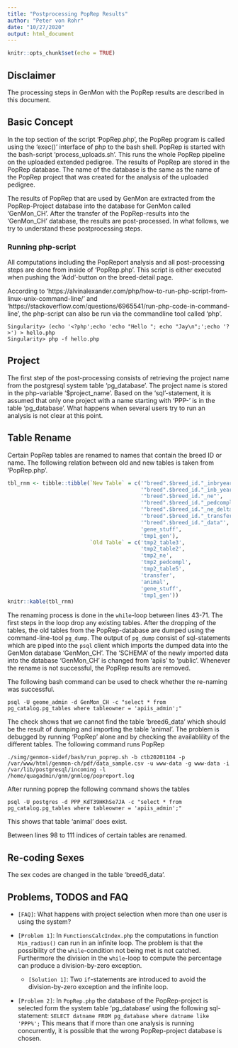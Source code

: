 ```yaml
---
title: "Postprocessing PopRep Results"
author: "Peter von Rohr"
date: "10/27/2020"
output: html_document
---
```


```r
knitr::opts_chunk$set(echo = TRUE)
```

## Disclaimer
The processing steps in GenMon with the PopRep results are described in this document.


## Basic Concept
In the top section of the script 'PopRep.php', the PopRep program is called using the 'exec()' interface of php to the bash shell. PopRep is started with the bash-script 'process_uploads.sh'. This runs the whole PopRep pipeline on the uploaded extended pedigree. The results of PopRep are stored in the PopRep database. The name of the database is the same as the name of the PopRep project that was created for the analysis of the uploaded pedigree. 

The results of PopRep that are used by GenMon are extracted from the PopRep-Project database into the database for GenMon called 'GenMon_CH'. After the transfer of the PopRep-results into the 'GenMon_CH' database, the results are post-processed. In what follows, we try to understand these postprocessing steps.


### Running php-script
All computations including the PopReport analysis and all post-processing steps are done from inside of 'PopRep.php'. This script is either executed when pushing the 'Add'-button on the breed-detail page. 

According to 'https://alvinalexander.com/php/how-to-run-php-script-from-linux-unix-command-line/' and 'https://stackoverflow.com/questions/6965541/run-php-code-in-command-line', the php-script can also be run via the commandline tool called 'php'. 

```
Singularity> (echo '<?php';echo 'echo "Hello "; echo "Jay\n";';echo '?>') > hello.php
Singularity> php -f hello.php 
```


## Project
The first step of the post-processing consists of retrieving the project name from the postgresql system table 'pg_database'. The project name is stored in the php-variable '$project_name'. Based on the 'sql'-statement, it is assumed that only one project with a name starting with 'PPP-' is in the table 'pg_database'. What happens when several users try to run an analysis is not clear at this point.


## Table Rename
Certain PopRep tables are renamed to names that contain the breed ID or name. The following relation between old and new tables is taken from 'PopRep.php'.

```r
tbl_rnm <- tibble::tibble(`New Table` = c('"breed".$breed_id."_inbryear"',
                                          '"breed".$breed_id."_inb_year_sex"',
                                          '"breed".$breed_id."_ne"',
                                          '"breed".$breed_id."_pedcompl"',
                                          '"breed".$breed_id."_ne_deltaF"',
                                          '"breed".$breed_id."_transfer"',
                                          '"breed".$breed_id."_data"',
                                          'gene_stuff',
                                          'tmp1_gen'),
                          `Old Table` = c('tmp2_table3',
                                          'tmp2_table2',
                                          'tmp2_ne',
                                          'tmp2_pedcompl',
                                          'tmp2_table5',
                                          'transfer',
                                          'animal',
                                          'gene_stuff',
                                          'tmp1_gen'))
knitr::kable(tbl_rnm)
```

The renaming process is done in the `while`-loop between lines 43-71. The first steps in the loop drop any existing tables. After the dropping of the tables, the old tables from the PopRep-database are dumped using the command-line-tool `pg_dump`. The output of `pg_dump` consist of sql-statements which are piped into the `psql` client which imports the dumped data into the GenMon database 'GenMon_CH'. The 'SCHEMA' of the newly imported data into the database 'GenMon_CH' is changed from 'apiis' to 'public'. Whenever the rename is not successful, the PopRep results are removed.

The following bash command can be used to check whether the re-naming was successful.

```
psql -U geome_admin -d GenMon_CH -c "select * from pg_catalog.pg_tables where tableowner = 'apiis_admin';"
```

The check shows that we cannot find the table 'breed6_data' which should be the result of dumping and importing the table 'animal'. The problem is debugged by running 'PopRep' alone and by checking the availablility of the different tables. The following command runs PopRep

```
./simg/genmon-sidef/bash/run_poprep.sh -b ctb20201104 -p /var/www/html/genmon-ch/pdf/data_sample.csv -u www-data -g www-data -i /var/lib/postgresql/incoming -l /home/quagadmin/gnm/gnmlog/popreport.log
```

After running poprep the following command shows the tables

```
psql -U postgres -d PPP_KdT39HKhSe7JA -c "select * from pg_catalog.pg_tables where tableowner = 'apiis_admin';"
```

This shows that table 'animal' does exist.



Between lines 98 to 111 indices of certain tables are renamed. 


## Re-coding Sexes
The sex codes are changed in the table 'breed6_data'. 





## Problems, TODOS and FAQ

* `[FAQ]`: What happens with project selection when more than one user is using the system?


* `[Problem 1]`: In `FunctionsCalcIndex.php` the computations in function `Min_radius()` can run in an infinite loop. The problem is that the possibility of the `while`-condition not being met is not catched. Furthermore the division in the `while`-loop to compute the percentage can produce a division-by-zero exception. 
    + `[Solution 1]`: Two `if`-statements are introduced to avoid the division-by-zero exception and the infinite loop.
    
    
* `[Problem 2]`: In `PopRep.php` the database of the PopRep-project is selected form the system table 'pg_database' using the following sql-statement: `SELECT datname FROM pg_database where datname like 'PPP%';` This means that if more than one analysis is running concurrently, it is possible that the wrong PopRep-project database is chosen. 

